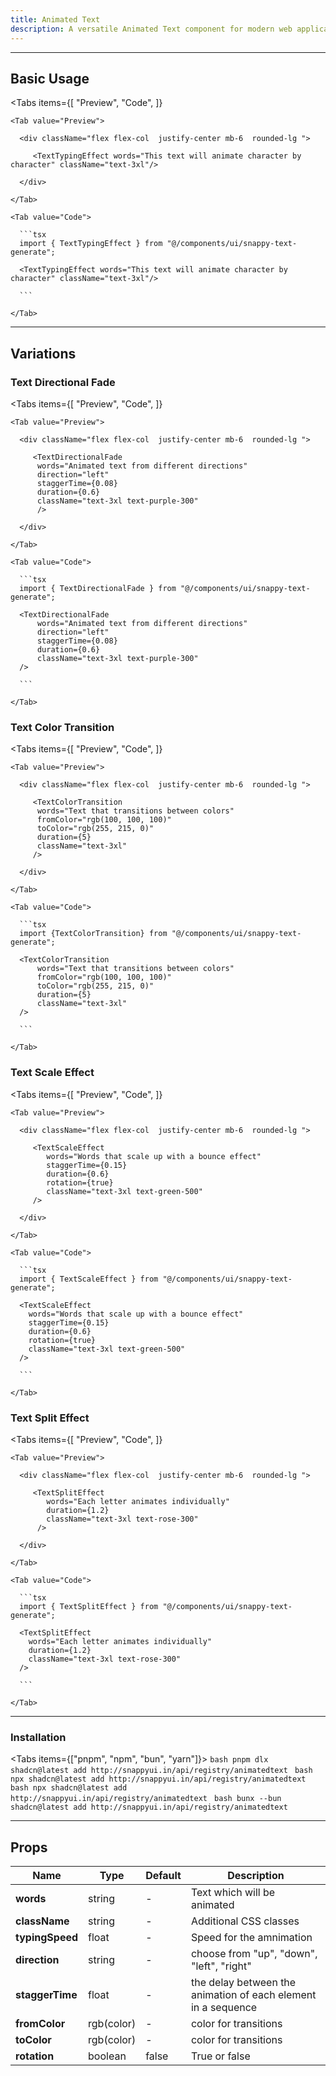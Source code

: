 ```yaml
---
title: Animated Text
description: A versatile Animated Text component for modern web applications
---
```




---

## Basic Usage

<Tabs
  items={[
    "Preview",
    "Code",
  ]}
>

    <Tab value="Preview">

      <div className="flex flex-col  justify-center mb-6  rounded-lg ">

         <TextTypingEffect words="This text will animate character by character" className="text-3xl"/>
        
      </div>

    </Tab>

    <Tab value="Code">

      ```tsx
      import { TextTypingEffect } from "@/components/ui/snappy-text-generate";

      <TextTypingEffect words="This text will animate character by character" className="text-3xl"/>

      ```

    </Tab>

</Tabs>

---

## Variations

### Text Directional Fade

<Tabs
  items={[
    "Preview",
    "Code",
  ]}
>

    <Tab value="Preview">

      <div className="flex flex-col  justify-center mb-6  rounded-lg ">

         <TextDirectionalFade 
          words="Animated text from different directions" 
          direction="left" 
          staggerTime={0.08} 
          duration={0.6} 
          className="text-3xl text-purple-300"
          />
        
      </div>

    </Tab>

    <Tab value="Code">

      ```tsx
      import { TextDirectionalFade } from "@/components/ui/snappy-text-generate";

      <TextDirectionalFade 
          words="Animated text from different directions" 
          direction="left" 
          staggerTime={0.08} 
          duration={0.6} 
          className="text-3xl text-purple-300"
      />

      ```

    </Tab>

</Tabs>

### Text Color Transition

<Tabs
  items={[
    "Preview",
    "Code",
  ]}
>

    <Tab value="Preview">

      <div className="flex flex-col  justify-center mb-6  rounded-lg ">

         <TextColorTransition 
          words="Text that transitions between colors" 
          fromColor="rgb(100, 100, 100)" 
          toColor="rgb(255, 215, 0)" 
          duration={5} 
          className="text-3xl"
         />
        
      </div>

    </Tab>

    <Tab value="Code">

      ```tsx
      import {TextColorTransition} from "@/components/ui/snappy-text-generate";

      <TextColorTransition 
          words="Text that transitions between colors" 
          fromColor="rgb(100, 100, 100)" 
          toColor="rgb(255, 215, 0)" 
          duration={5} 
          className="text-3xl"
      />

      ```

    </Tab>

</Tabs>

### Text Scale Effect

<Tabs
  items={[
    "Preview",
    "Code",
  ]}
>

    <Tab value="Preview">

      <div className="flex flex-col  justify-center mb-6  rounded-lg ">

         <TextScaleEffect 
            words="Words that scale up with a bounce effect" 
            staggerTime={0.15} 
            duration={0.6} 
            rotation={true} 
            className="text-3xl text-green-500"
         />
        
      </div>

    </Tab>

    <Tab value="Code">

      ```tsx
      import { TextScaleEffect } from "@/components/ui/snappy-text-generate";

      <TextScaleEffect 
        words="Words that scale up with a bounce effect" 
        staggerTime={0.15} 
        duration={0.6} 
        rotation={true} 
        className="text-3xl text-green-500"
      />

      ```

    </Tab>

</Tabs>

### Text Split Effect

<Tabs
  items={[
    "Preview",
    "Code",
  ]}
>

    <Tab value="Preview">

      <div className="flex flex-col  justify-center mb-6  rounded-lg ">

         <TextSplitEffect 
            words="Each letter animates individually" 
            duration={1.2} 
            className="text-3xl text-rose-300"
          />
        
      </div>

    </Tab>

    <Tab value="Code">

      ```tsx
      import { TextSplitEffect } from "@/components/ui/snappy-text-generate";

      <TextSplitEffect 
        words="Each letter animates individually" 
        duration={1.2} 
        className="text-3xl text-rose-300"
      />

      ```

    </Tab>

</Tabs>

---

### Installation

<Tabs items={["pnpm", "npm", "bun", "yarn"]}>
  <Tab value="pnpm">
    ```bash
    pnpm dlx shadcn@latest add http://snappyui.in/api/registry/animatedtext
    ```
  </Tab>
  <Tab value="npm">
    ```bash
    npx shadcn@latest add http://snappyui.in/api/registry/animatedtext
    ```
  </Tab>
  <Tab value="yarn">
    ```bash
    npx shadcn@latest add http://snappyui.in/api/registry/animatedtext
    ```
  </Tab>
  <Tab value="bun">
    ```bash
    bunx --bun shadcn@latest add http://snappyui.in/api/registry/animatedtext
    ```
  </Tab>
</Tabs>

---

## Props

| <b>Name</b>   | <b>Type</b> | <b>Default</b> | <b>Description</b>                            |
| ------------- | ----------- | -------------- | --------------------------------------------- |
| **words**     | string      | -              | Text which will be animated                         |
| **className** | string      | -              | Additional CSS classes                        |
| **typingSpeed**   | float      | -              | Speed for the amnimation                 |
| **direction**     | string      | -              | choose from "up",  "down", "left", "right"                       |
| **staggerTime**   | float      | -      | the delay between the animation of each element in a sequence |
| **fromColor**  | rgb(color)   | -              | color for transitions |
| **toColor**  | rgb(color)   | -              | color for transitions |
| **rotation**  | boolean   | false           | True or false |
